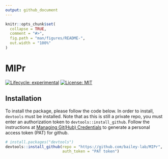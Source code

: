 ```yaml
---
output: github_document
---
```


<!-- README.md is generated from README.Rmd. Please edit that file -->

```r
knitr::opts_chunk$set(
  collapse = TRUE,
  comment = "#>",
  fig.path = "man/figures/README-",
  out.width = "100%"
)
```

# MIPr

<!-- badges: start -->
[![Lifecycle: experimental](https://img.shields.io/badge/lifecycle-experimental-orange.svg)](https://lifecycle.r-lib.org/articles/stages.html#experimental)
[![License: MIT](https://img.shields.io/badge/License-MIT-yellow.svg)](https://opensource.org/licenses/MIT)
<!-- badges: end -->

## Installation
To install the package, please follow the code below. In order to install,
`devtools` must be installed. Note that as this is still a private repo, you
must enter an authorization token to `devtools::install_github`. Follow the
instructions at [Managing Git(Hub)
Credentials](https://usethis.r-lib.org/articles/articles/git-credentials.html)
to generate a personal access token (PAT) for github.
```r
# install.packages("devtools")
devtools::install_github(repo = "https://github.com/bailey-lab/MIPr",
                         auth_token = "PAT token")
```
